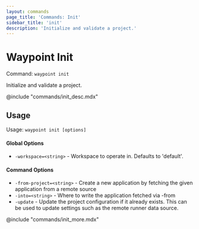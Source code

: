 ```yaml
---
layout: commands
page_title: 'Commands: Init'
sidebar_title: 'init'
description: 'Initialize and validate a project.'
---
```


# Waypoint Init

Command: `waypoint init`

Initialize and validate a project.

@include "commands/init_desc.mdx"

## Usage

Usage: `waypoint init [options]`

#### Global Options

- `-workspace=<string>` - Workspace to operate in. Defaults to 'default'.

#### Command Options

- `-from-project=<string>` - Create a new application by fetching the given application from a remote source
- `-into=<string>` - Where to write the application fetched via -from
- `-update` - Update the project configuration if it already exists. This can be used to update settings such as the remote runner data source.

@include "commands/init_more.mdx"
